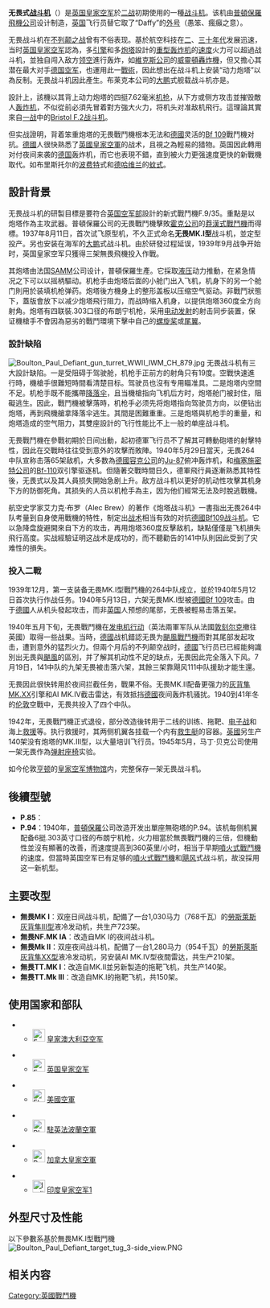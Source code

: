 {{Link style|time=2015-12-12T02:12:07+00:00}}
{{Infobox Aircraft
  |name = [[:en:Boulton_Paul|普頓保羅]]P.82无畏[[战斗机|战斗机]]
  |type = 双座[[战斗机|战斗机]]
  |manufacturer = [[:en:Boulton_Paul|普頓保羅]]
  |image = Image:Boulton_Paul_Defiant.jpg
  |caption = 两架264中队的「无畏」在编队飞行
  |designer=法國SAMM<br>英國[[:en:Boulton_Paul|普頓保羅]]
  |first flight = 1937年8月11日
  |introduced = 1939年12月
  |retired =1942年
  |status = 已退役
  |primary user = [[File:Ensign_of_the_Royal_Air_Force.svg|25px]] [[英国皇家空军|英国皇家空军]]
  |more users={{USA}}<br>{{flag|AUS|variant=1801}}<br>{{flag|British Raj}}<br>{{POL}}<br>{{flag|CAN|variant=1921}}
  |produced= 1939年
  |number built = ≥1,000
  |unit cost=
  |variants with their own articles=
}}
'''无畏式[[战斗机|战斗机]]'''（{{lang-en|Defiant}}）是[[英国皇家空军|英国皇家空军]]於[[第二次世界大战|二战]]初期使用的一種[[战斗机|战斗机]]。该机由[[普頓保羅飛機公司|普頓保羅飛機公司]]设计制造，[[英国|英国]]飞行员替它取了“Daffy”的[[外号|外号]]（愚笨、瘋癲之意）。

无畏战斗机在[[不列颠空战|不列颠之战]]曾有不俗表现。基於航空科技在[[二十年代|二]]、[[三十年代|三十年代]]发展迅速，当时[[英国皇家空军|英国皇家空军]]認為，多[[发动机|引擎]]和多[[炮塔|炮塔]]設計的[[重型轟炸機|重型轰炸机]]的[[速度|速度]]火力可以超過战斗机，並独自闯入敌方[[领空|领空]]進行轰炸，如[[維克斯公司|維克斯公司]]的[[威靈頓轟炸機|威靈頓轟炸機]]，但又擔心其潜在最大对手[[德国空军|德国空军]]，也運用此一[[战术|戰術]]，因此想出在战斗机上安装“动力炮塔”以為反制。无畏战斗机因此產生。布莱克本公司的[[大鹏战斗机|大鹏]]式舰载战斗机亦是。

設計上，該機以其背上动力炮塔的四挺7.62毫米[[機炮|机抢]]，从下方或侧方攻击並摧毁敵人[[轰炸机|轰炸机]]，不似從前必須先冒着對方強大火力，将机头对准敌机飛行。這理論其實來自[[第一次世界大战|一战]]中的[[Bristol_F.2战斗机|Bristol F.2战斗机]]。

但实战證明，背着笨重炮塔的无畏戰鬥機根本无法和[[納粹德國|德國]]灵活的[[Bf_109|Bf 109]]戰鬥機对抗。[[納粹德國|德國]]人很快熟悉了[[聯合王國|英國]][[英國皇家空軍|皇家空軍]]的战术，且視之為輕易的猎物。英国因此轉用对付夜间来袭的[[德国|德国]]轰炸机，而它也表現不錯，直到被火力更强速度更快的新戰機取代。如布里斯托尔的[[波费特|波费特]]式和[[德哈維蘭|德哈维兰]]的[[蚊式|蚊式]]。

== 設計背景 ==
无畏战斗机的研製目標是要符合[[英国空军部|英国空军部]]設計的新式戰鬥機F.9/35。重點是以炮塔作為主攻武器。普頓保羅公司的无畏戰鬥機擊敗[[霍克|霍克公司]]的[[莽漢戰鬥機|莽漢式戰鬥機]]而得標。1937年8月11日，首次试飞原型机，不久正式命名'''无畏MK.I型'''战斗机，並定型投产。另也安装在海军的[[大鹏|大鹏]]式战斗机。由於研發过程延误，1939年9月战争开始时，英国皇家空军只獲得三架無畏飛機投入作戰。

其炮塔由法国[[SAMM|SAMM]]公司设计，普頓保羅生產。它採取[[液压|液压]]动力推動，在紧急情况之下可以以摇柄驅动。机枪手由炮塔后面的小舱门出入飞机，机身下的另一个舱门則用於装填机枪弹药。炮塔後方機身上的整形盖板以压缩空气驱动。非戰鬥狀態下，蓋版會放下以减少炮塔飛行阻力，而战時缩入机身，以提供炮塔360度全方向射角。炮塔有四联裝.303口径的布朗宁机枪，采用[[电动发射|电动发射]]的射击同步装置，保证機槍手不會因為惡劣的戰鬥環境下擊中自己的[[螺旋桨|螺旋桨]]或[[尾翼|尾翼]]。

=== 設計缺陷 ===
[[File:Boulton_Paul_Defiant_gun_turret_WWII_IWM_CH_879.jpg|thumb]]
无畏战斗机有三大設計缺陷。一是受阻碍于驾驶舱，机枪手正前方的射角只有19度。空戰快速進行時，機槍手很難短時間看清楚目标。驾驶员也沒有专用瞄准具。二是炮塔内空間不足。机枪手既不能攜帶[[降落伞|降落伞]]，且当機槍指向飞机后方时，炮塔舱门被封住，阻礙逃生。因此，戰鬥機被擊落時，机枪手必须先将炮塔指向驾驶员方向，以便钻出炮塔，再到飛機艙拿降落伞逃生。其間是困難重重。三是炮塔與机枪手的重量，和炮塔造成的空气阻力，其雙座設計的飞行性能比不上一般的单座战斗机。

无畏戰鬥機在參戰初期於日间出動，起初德軍飞行员不了解其可轉動砲塔的射擊特性，因此在交戰時往往受到意外的攻擊而敗陣。1940年5月29日當天，无畏264中队宣称击落65架敌机，大多数為[[納粹德國|德國]][[容克|容克公司]]的[[Ju-87|Ju-87]]俯冲轰炸机，和[[梅塞施密特|梅塞施密特公司]]的[[Bf-110|Bf-110]]双引擎驱逐机。但隨著交戰時間日久，德軍飛行員逐漸熟悉其特性後，无畏式以及其人員损失開始急剧上升。敌方战斗机以更好的机动性攻擊其机身下方的防御死角。其损失的人员以机枪手為主，因为他们經常无法及时脫逃戰機。

航空史学家艾力克·布罗（Alec Brew）的著作《炮塔战斗机》一書指出无畏264中队考量到自身使用戰機的特性，制定出[[战术|战术]]相当有效的对抗[[納粹德國|德國]][[Bf109战斗机|Bf109战斗机]]。它以急降盘旋避開來自下方的攻击，再用炮塔360度反擊敌机，缺點僅僅是飞机損失飛行高度。实战經驗证明这战术是成功的，而不聽勸告的141中队則因此受到了灾难性的損失。

=== 投入二戰 ===
1939年12月，第一支装备无畏MK.I型戰鬥機的264中队成立，並於1940年5月12日首次执行作战任务。1940年5月13日，六架无畏MK.I型被[[納粹德國|德國]][[Bf_109|Bf 109]]攻击。由于[[納粹德國|德國]]人从机头發起攻击，而非[[聯合王國|英国]]人预想的尾部，无畏被輕易击落五架。

1940年五月下旬，无畏戰鬥機在[[敦刻尔克战役|发电机行动]]（英法兩軍军队从法國[[敦刻尔克|敦刻尔克]]撤往英國）取得一些战果。当時，[[納粹德國|德國]]战机錯認无畏为[[颶風戰鬥機|颶風戰鬥機]]而對其尾部发起攻击，遭到意外的猛烈火力。但兩个月后的不列颠空战时，[[納粹德國|德國]]飞行员已已經能夠識別出无畏與[[颶風戰鬥機|颶風]]的區別，并了解其机动性不足的缺点，无畏因此完全落入下风。7月19日，141中队的九架无畏被击落六架，其餘三架靠飓风111中队援助才能生還。

无畏因此很快转用於夜间拦截任务，戰果不俗。无畏MK.II配备更强力的[[灰背隼|灰背隼MK.XX]]引擎和AI MK.IV截击雷达，有效抵挡[[納粹德國|德國]]夜间轰炸机骚扰。1940到41年冬的[[伦敦|伦敦]]空戰中，无畏共投入了四个中队。

1942年，无畏戰鬥機正式退役，部分改造後转用于二线的训练、拖靶、[[电子战|电子战]]和海上[[救援|救援]]等。执行救援时，其两侧机翼各挂载一个内有[[救生艇|救生艇]]的容器。[[聯合王國|英國]]另生产140架没有炮塔的MK.III型，以大量培训飞行员。1945年5月，马丁‧贝克公司使用一架无畏作為[[弹射座椅|弹射座椅]]实验。

如今伦敦[[亨顿|亨顿]]的[[英國皇家空軍|皇家空军]][[博物馆|博物馆]]内，完整保存一架无畏战斗机。

== 後續型號 ==
* '''P.85'''：
* '''P.94'''：1940年，[[:en:Boulton_Paul|普頓保羅]]公司改造开发出單座無砲塔的P.94。该机每侧机翼配备6挺.303英寸口径的布朗宁机枪，火力相當於無畏戰鬥機的三倍，但機動性並沒有顯著的改善，而速度提高到360英里/小时，相当于早期[[噴火式|噴火式戰鬥機]]的速度。但當時英国空军已有足够的[[噴火式戰鬥機|噴火式戰鬥機]]和[[飓风战斗机|飓风]]式战斗机，故没採用这一新机型。

== 主要改型 ==

* '''無畏MK I'''：双座日间战斗机，配備了一台1,030马力（768千瓦）的[[勞斯萊斯|勞斯萊斯]][[灰背隼|灰背隼III型]]液冷发动机，共生产723架。
* '''無畏NF.MK IA'''：改造自MK I的夜间战斗机。
* '''無畏Mk II'''：双座夜间战斗机，配備了一台1,280马力（954千瓦）的[[勞斯萊斯|勞斯萊斯]][[灰背隼|灰背隼XX型]]液冷发动机，另安装AI MK.IV型夜間雷达，共生产210架。
* '''無畏TT.MK I'''：改造自MK.II並另新製造的拖靶飞机，共生产140架。
* '''無畏TT.Mk III'''：改造自MK.I的拖靶飞机，共150架。

== 使用国家和部队 ==
*  {{flag|AUS|variant=1801}}
** [[File:Ensign_of_the_Royal_Australian_Air_Force.svg|25px]] [[:EN:RAAF|皇家澳大利亞空军]]

*  {{GBR}}
** [[File:Ensign_of_the_Royal_Air_Force.svg|25px]] [[英国皇家空军|英国皇家空军]]

*  {{USA}}
** [[File:Flag_of_the_United_States_Air_Force.svg|25px]] [[美國空軍|美國空軍]]

*  {{POL}}
** [[File:PL_air_force_flag_PSP.svg|25px]] [[:EN:Polish_Air_Forces_in_France_and_Great_Britain|駐英法波蘭空軍]]

*  {{flag|CAN|variant=1921}}
** [[File:Royal_Canadian_Air_Force_Ensign_(1941-1968).svg|25px]] [[:EN:RCAF|加拿大皇家空軍]]

*  {{flag|British Raj}}
** [[File:Indian_Triservices_Crest.jpg|25px]] [[:EN:RIAF|印度皇家空军]][https://web.archive.org/web/20121002141600/http://www.bharat-rakshak.com/IAF/History/1940s/AC-Defiant.html]

== 外型尺寸及性能 ==
以下參數系基於無畏MK.I型戰鬥機
[[File:Boulton_Paul_Defiant_target_tug_3-side_view.PNG|thumb]]
{{aircraft specifications

|plane or copter?=plane
|jet or prop?=prop

|crew = 二人：驾驶员，機槍手
|length main = 35英尺4英寸
|length alt = 10.77米
|span main = 39英尺4英寸
|span alt = 11.99米
|height main = 12英尺2英寸
|height alt = 3.71米
|area main = 250ft²
|area alt = 23m²
|empty weight main = 6,078磅
|empty weight alt = 2,755公斤
|loaded weight main = 8,318磅
|loaded weight alt = 3,773公斤
|max takeoff weight main=<!-- lb-->
|max takeoff weight alt=<!-- kg-->
|engine (prop)=[[劳斯莱斯|劳斯莱斯]][[灰背隼|灰背隼III型]]（[[:EN:Rolls-Royce_Merlin|Merlin III]]）
|type of prop = 十二缸液冷V型引擎
|number of props = 1
|power main = 1,030马力
|power alt = 780千瓦
|max speed main = 304英里/小时
|max speed alt = 264节，489公里/小时
|range main = 465英里
|range alt = 404海里，748公里
|ceiling main = 30,350英尺
|ceiling alt = 9,250米
|climb rate main = 1,900英尺/分钟
|climb rate alt = 9.65米/秒
|loading main=<!-- lb/ft²-->
|loading alt=<!-- kg/m²-->
|power/mass main=0.124马力/磅
|power/mass alt=204瓦/公斤
|guns = 液压动力炮塔的四挺.303英寸（7.62毫米）[[:EN:Browning_Model_1919_machine_gun|布朗宁机枪]]，每挺机枪备弹600发。

}}

== 相关内容 ==
{{aircontent
|related=
|similar aircraft=
* 布莱克本[[大鹏战斗机|大鹏战斗机]]
* 霍克[[莽汉战斗机|莽汉战斗机]]
|sequence=
* [[:EN:Boulton_Paul_P.9|P.9]] - [[:EN:Boulton_Paul_Sidestrand|P.29]] - [[:EN:Boulton_Paul_Overstrand|P.75]] - '''P.82''' -'''P.85''' -  '''P.94''' - [[:EN:Boulton_Paul_Balliol|P.108]] - [[:EN:Boulton_Paul_P.111|P.111]]
|l

}}

[[Category:英國戰鬥機|Category:英國戰鬥機]]